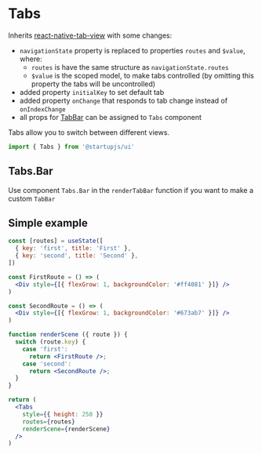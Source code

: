 
# Tabs

Inherits [react-native-tab-view](https://github.com/satya164/react-native-tab-view) with some changes:

- `navigationState` property is replaced to properties `routes` and `$value`, where:
  - `routes` is have the same structure as `navigationState.routes`
  - `$value` is the scoped model, to make tabs controlled (by omitting this property the tabs will be uncontrolled)
- added property `initialKey` to set default tab
- added property `onChange` that responds to tab change instead of `onIndexChange`
- all props for [TabBar](https://github.com/satya164/react-native-tab-view#tabbar) can be assigned to `Tabs` component

Tabs allow you to switch between different views.

```jsx
import { Tabs } from '@startupjs/ui'
```

## Tabs.Bar
Use component `Tabs.Bar` in the `renderTabBar` function if you want to make a custom `TabBar`

## Simple example

```jsx example noscroll
const [routes] = useState([
  { key: 'first', title: 'First' },
  { key: 'second', title: 'Second' },
])

const FirstRoute = () => (
  <Div style={[{ flexGrow: 1, backgroundColor: '#ff4081' }]} />
)

const SecondRoute = () => (
  <Div style={[{ flexGrow: 1, backgroundColor: '#673ab7' }]} />
)

function renderScene ({ route }) {
  switch (route.key) {
    case 'first':
      return <FirstRoute />;
    case 'second':
      return <SecondRoute />;
  }
}

return (
  <Tabs
    style={{ height: 250 }}
    routes={routes}
    renderScene={renderScene}
  />
)
```
